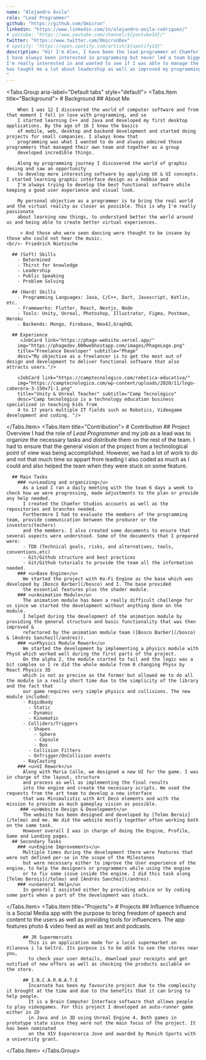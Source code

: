 ```yaml
---
name: "Alejandro Ávila"
role: "Lead Programmer"
github: "https://github.com/Omicrxn"
linkedin: "https://www.linkedin.com/in/alejandro-avila-rodriguez/"
# youtube: "https://www.youtube.com/channel/${youtubeId}/"
twitter: "https://www.twitter.com/OmicrxnDev"
# spotify: "https://open.spotify.com/artist/${spotifyId}"
description: "Hi! I'm Alex, I have been the lead programmer at Chamfer Studios under the development of Dune: Special Spice Ops.
I have always been interested in programming but never led a team bigger than 2 or 3. I was looking forward for this experience since it is a role 
I'm really interested in and wanted to see if I was able to manage the responsibilities that leading a team includes. Overall this has been an awesome experience and 
has taught me a lot about leadership as well as improved my programming skills.
"
---
```


<Tabs.Group aria-label="Default tabs" style="default">
  <Tabs.Item title="Background">
    # Background
      ## About Me

        When I was 12 I discovered the world of computer software and from that moment I fell in love with programming, and so
        I started learning C++ and Java and developed my first desktop applications. By the age of 16 I knew the basics
        of mobile, web, desktop and backend development and started doing projects for small companies. I always knew that
        programming was what I wanted to do and always admired those programmers that managed their own team and together as a group
        developed incredible things.

        Along my programming journey I discovered the world of graphic desing and saw an opportunity
        to develop more interesting software by applying UX & UI concepts. I started learning graphic interface design as a hobbie and
        I'm always trying to develop the best functional software while keeping a good user experience and visual look.

        My personal objective as a programmer is to bring the real world and the virtual reality as closer as possible. This is why I'm really passionate
        about learning new things, to understand better the world around us and being able to create better virtual experiences.

         > And those who were seen dancing were thought to be insane by those who could not hear the music.
    <br/>- Friedrich Nietzsche

      ## (Soft) Skills
        - Determined
        - Thirst for knowledge
        - Leadership
        - Public Speaking
        - Problem Solving

      ## (Hard) Skills
        - Programming Languages: Java, C/C++, Dart, Javascript, Kotlin, etc.
        - Frameworks: Flutter, React, Nextjs, Node
        - Tools: Unity, Unreal, Photoshop, Illustrator, Figma, Postman, Heroku
        - Backends: Mongo, Firebase, Neo4J,GraphQL

      ## Experience
         <JobCard link="https://phage-website.vercel.app/"
        img="https://phagedev.000webhostapp.com/images/PhageLogo.png"
        title="Freelance Developer" subtitle="Phage"
        desc="My objective as a freelancer is to get the most out of design and development to deliver functional software that also attracts users."/>

        <JobCard link="https://camptecnologico.com/robotica-educativa/"
        img="https://camptecnologico.com/wp-content/uploads/2020/11/logo-cabecera-3-150x71-1.png"
        title="Unity & Unreal Teacher" subtitle="Camp Tecnológico"
        desc="Camp tecnológico is a technology education business specialized in teaching kids from
        4 to 17 years multiple IT fields such as Robotics, Videogame development and coding. "/>

  </Tabs.Item>
  <Tabs.Item title="Contribution">
    # Contribution
      ## Project Overview
        I had the role of *Lead Programmer* and my job as a lead was to organize the necessary 
        tasks and distribute them on the rest of the team. I had to ensure that the general vision of the project
        from a technological point of view was being accomplished. However, we had a lot of work to do and not that much time
        so appart from leading I also coded as much as I could and also helped the team when they were stuck on some feature.

      ## Main Tasks
        ### <u>Leading and organizing</u>
          As a Lead I ran a daily meeting with the team 6 days a week to check how we were progressing, made adjustments to the plan or provide any help needed.
          I created the Chamfer Studios accounts as well as the repositories and branches needed.
          Furthermore I had to evaluate the members of the programming team, provide communication between the producer or the investors(techers)
          and the members. I also created some documents to ensure that several aspects were understood. Some of the documents that I prepared were:
          - TDD (Technical goals, risks, and alternatives, tools, conventions,etc)
          - Git/Github structure and best practices
          - Git/Github tutorials to provide the team all the information needed.
        ### <u>Base Engine</u>
          We started the project with Ko-Fi Engine as the base which was developed by [Bosco Barber](/bosco) and I. The base provided
          the essential features plus the shader module.
        ### <u>Animation Module</u>
          The animation module has been a really difficult challenge for us since we started the development without anything done on the module.
          I helped during the development of the animation module by providing the general structure and basic functionality that was then improved &
          refactored by the animation module team ([Bosco Barber](/bosco) & [Andrés Sanchez](/andres)).
        ### <u>Physics Module Rework</u>
          We started the development by implementing a physics module with PhysX which worked well during the first parts of the project.
          On the alpha 2, the module started to fail and the logic was a bit complex so I re did the whole module from 0 changing Physx by React Physics 3D
          which is not as precise as the former but allowed me to do all the module in a really short time due to the simplicity of the library and the fact that
          our game requires very simple physics and collisions. The new module included:
          - Rigidbody
            - Static
            - Dynamic
            - Kinematic
          - Colliders/Triggers
            - Shapes
              - Sphere
              - Capsule
              - Box
            - Collision Filters
            - OnTrigger/OnCollision events
          - RayCasting
        ### <u>UI Rework</u>
          Along with Maria Calle, we designed a new UI for the game. I was in charge of the layout, structure
          and process as well as implementing the final results
          into the engine and create the necessary scripts. We used the requests from the art team to develop a new interface
          that was Minimalistic with Art Decó elements and with the mission to provide as much gameplay vision as possible.
         ### <u>Website Design & Development</u>
          The website has been designed and developed by [Telmo Beroiz](/telmo) and me. We did the website mostly together often working both on the same task.
          However overall I was in charge of doing the Engine, Profile, Game and Landing pages.
      ## Secondary Tasks
        ### <u>Engine Improvements</u>
          Multiple times during the development there were features that were not defined per-se in the scope of the Milestones
          but were necessary either to improve the User experience of the engine, to help the designers or programmers while using the engine
          or to fix some issue inside the engine. I did this task along [Telmo Beroiz](/telmo) and [Andrés Sanchez](/andres).
        ### <u>General Help</u>
          In general I assisted either by providing advice or by coding some parts when a part of the development was stuck.

  </Tabs.Item>
  <Tabs.Item title="Projects">
     # Projects
          ## Influence
            Influence is a Social Media app with the purpose to bring freedom of speech and content to the users as well as providing tools
            for influencers. The app features photo & video feed as well as text and podcasts.


          ## JR Supermercats
            This is an application made for a local supermarket on Vilanova i la Geltrú. Its purpose is to be able to see the stores near you,
            to check your user details, download your receipts and get notified of new offers as well as checking the products avilable on the store.

          ## I.N.C.A.R.N.A.T.E
            Incarnate has been my favourite project due to the complexity it brought at the time and due to the benefits that it can bring to help people.
            It is a Brain Computer Interface software that allows people to play videogames. For this project I developed an auto-runner game either in 2D 
            in Java and in 3D using Unreal Engine 4. Both games in prototype state since they were not the main focus of the project. It has been nominated
            on the XIV Exporecerca Jove and awarded by Munich Sports with a university grant.

  </Tabs.Item>
</Tabs.Group>
